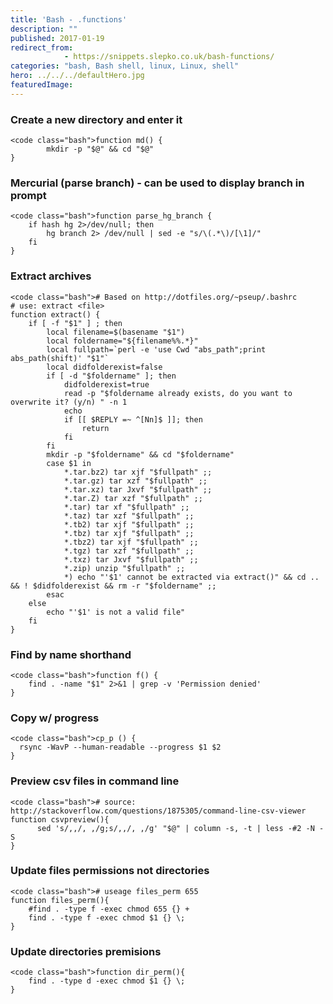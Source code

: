 ```yaml
---
title: 'Bash - .functions'
description: ""
published: 2017-01-19
redirect_from:
            - https://snippets.slepko.co.uk/bash-functions/
categories: "bash, Bash shell, linux, Linux, shell"
hero: ../../../defaultHero.jpg
featuredImage:
---
```

### Create a new directory and enter it

```
<code class="bash">function md() {
        mkdir -p "$@" && cd "$@"
}
```

### Mercurial (parse branch) - can be used to display branch in prompt

```
<code class="bash">function parse_hg_branch {
    if hash hg 2>/dev/null; then
        hg branch 2> /dev/null | sed -e "s/\(.*\)/[\1]/"
    fi
}
```

### Extract archives

```
<code class="bash"># Based on http://dotfiles.org/~pseup/.bashrc
# use: extract <file>
function extract() {
    if [ -f "$1" ] ; then
        local filename=$(basename "$1")
        local foldername="${filename%%.*}"
        local fullpath=`perl -e 'use Cwd "abs_path";print abs_path(shift)' "$1"`
        local didfolderexist=false
        if [ -d "$foldername" ]; then
            didfolderexist=true
            read -p "$foldername already exists, do you want to overwrite it? (y/n) " -n 1
            echo
            if [[ $REPLY =~ ^[Nn]$ ]]; then
                return
            fi
        fi
        mkdir -p "$foldername" && cd "$foldername"
        case $1 in
            *.tar.bz2) tar xjf "$fullpath" ;;
            *.tar.gz) tar xzf "$fullpath" ;;
            *.tar.xz) tar Jxvf "$fullpath" ;;
            *.tar.Z) tar xzf "$fullpath" ;;
            *.tar) tar xf "$fullpath" ;;
            *.taz) tar xzf "$fullpath" ;;
            *.tb2) tar xjf "$fullpath" ;;
            *.tbz) tar xjf "$fullpath" ;;
            *.tbz2) tar xjf "$fullpath" ;;
            *.tgz) tar xzf "$fullpath" ;;
            *.txz) tar Jxvf "$fullpath" ;;
            *.zip) unzip "$fullpath" ;;
            *) echo "'$1' cannot be extracted via extract()" && cd .. && ! $didfolderexist && rm -r "$foldername" ;;
        esac
    else
        echo "'$1' is not a valid file"
    fi
}
```

### Find by name shorthand

```
<code class="bash">function f() {
    find . -name "$1" 2>&1 | grep -v 'Permission denied'
}
```

### Copy w/ progress

```
<code class="bash">cp_p () {
  rsync -WavP --human-readable --progress $1 $2
}
```

### Preview csv files in command line

```
<code class="bash"># source: http://stackoverflow.com/questions/1875305/command-line-csv-viewer
function csvpreview(){
      sed 's/,,/, ,/g;s/,,/, ,/g' "$@" | column -s, -t | less -#2 -N -S
}
```

### Update files permissions not directories

```
<code class="bash"># useage files_perm 655
function files_perm(){
    #find . -type f -exec chmod 655 {} +
    find . -type f -exec chmod $1 {} \;
}
```

### Update directories premisions

```
<code class="bash">function dir_perm(){
    find . -type d -exec chmod $1 {} \;
}
```
